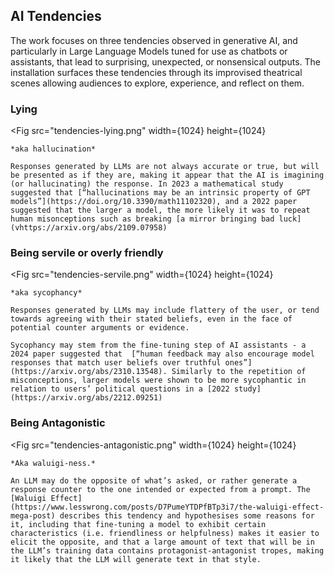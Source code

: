 
## AI Tendencies

The work focuses on three tendencies observed in generative AI, and particularly in Large Language Models tuned for use as chatbots or assistants, that lead to surprising, unexpected, or nonsensical outputs. The installation surfaces these tendencies through its improvised theatrical scenes allowing audiences to explore, experience, and reflect on them.

### Lying
<Fig
    src="tendencies-lying.png"
    width={1024}
    height={1024}
>
    *aka hallucination* 

    Responses generated by LLMs are not always accurate or true, but will be presented as if they are, making it appear that the AI is imagining (or hallucinating) the response. In 2023 a mathematical study suggested that [“hallucinations may be an intrinsic property of GPT models”](https://doi.org/10.3390/math11102320), and a 2022 paper suggested that the larger a model, the more likely it was to repeat human misonceptions such as breaking [a mirror bringing bad luck](vhttps://arxiv.org/abs/2109.07958)
</Fig>


### Being servile or overly friendly
<Fig
    src="tendencies-servile.png"
    width={1024}
    height={1024}
>
    *aka sycophancy* 

    Responses generated by LLMs may include flattery of the user, or tend towards agreeing with their stated beliefs, even in the face of potential counter arguments or evidence.

    Sycophancy may stem from the fine-tuning step of AI assistants - a 2024 paper suggested that  [“human feedback may also encourage model responses that match user beliefs over truthful ones”](https://arxiv.org/abs/2310.13548). Similarly to the repetition of misconceptions, larger models were shown to be more sycophantic in relation to users’ political questions in a [2022 study](https://arxiv.org/abs/2212.09251)
</Fig>

### Being Antagonistic
<Fig
    src="tendencies-antagonistic.png"
    width={1024}
    height={1024}
>
    *Aka waluigi-ness.*

    An LLM may do the opposite of what’s asked, or rather generate a response counter to the one intended or expected from a prompt. The [Waluigi Effect](https://www.lesswrong.com/posts/D7PumeYTDPfBTp3i7/the-waluigi-effect-mega-post) describes this tendency and hypothesises some reasons for it, including that fine-tuning a model to exhibit certain characteristics (i.e. friendliness or helpfulness) makes it easier to elicit the opposite, and that a large amount of text that will be in the LLM’s training data contains protagonist-antagonist tropes, making it likely that the LLM will generate text in that style.
</Fig>